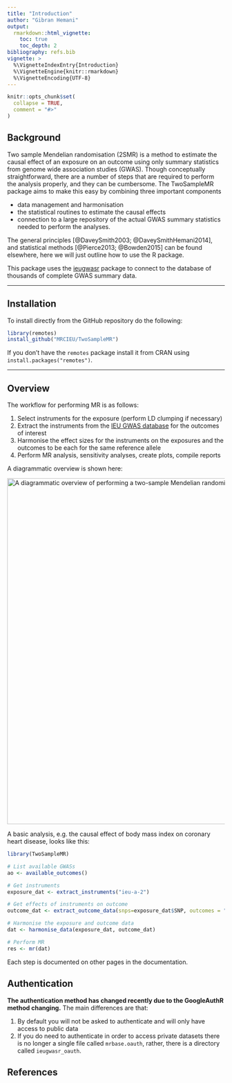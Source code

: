 ```yaml
---
title: "Introduction"
author: "Gibran Hemani"
output:
  rmarkdown::html_vignette:
    toc: true
    toc_depth: 2
bibliography: refs.bib
vignette: >
  %\VignetteIndexEntry{Introduction}
  %\VignetteEngine{knitr::rmarkdown}
  %\VignetteEncoding{UTF-8}
---
```


```r
knitr::opts_chunk$set(
  collapse = TRUE,
  comment = "#>"
)
```

## Background

Two sample Mendelian randomisation (2SMR) is a method to estimate the causal effect of an exposure on an outcome using only summary statistics from genome wide association studies (GWAS). Though conceptually straightforward, there are a number of steps that are required to perform the analysis properly, and they can be cumbersome. The TwoSampleMR package aims to make this easy by combining three important components 

- data management and harmonisation
- the statistical routines to estimate the causal effects
- connection to a large repository of the actual GWAS summary statistics needed to perform the analyses.

The general principles [@DaveySmith2003; @DaveySmithHemani2014], and statistical methods [@Pierce2013; @Bowden2015] can be found elsewhere, here we will just outline how to use the R package.

This package uses the [ieugwasr](https://github.com/mrcieu/ieugwasr) package to connect to the database of thousands of complete GWAS summary data.

* * * 

## Installation

To install directly from the GitHub repository do the following:

```r
library(remotes)
install_github("MRCIEU/TwoSampleMR")
```

If you don't have the `remotes` package install it from CRAN using `install.packages("remotes")`.

* * * 

## Overview

The workflow for performing MR is as follows:

1. Select instruments for the exposure (perform LD clumping if necessary)
2. Extract the instruments from the [IEU GWAS database](https://gwas.mrcieu.ac.uk/) for the outcomes of interest
3. Harmonise the effect sizes for the instruments on the exposures and the outcomes to be each for the same reference allele
4. Perform MR analysis, sensitivity analyses, create plots, compile reports

A diagrammatic overview is shown here:

<img alt="A diagrammatic overview of performing a two-sample Mendelian randomization analysis" src="https://drive.google.com/uc?id=1yHTkn-kVqZzsQfQdXBHZBGdFWj8gSsPQ" width="800"/>

A basic analysis, e.g. the causal effect of body mass index on coronary heart disease, looks like this:

```r
library(TwoSampleMR)

# List available GWASs
ao <- available_outcomes()

# Get instruments
exposure_dat <- extract_instruments("ieu-a-2")

# Get effects of instruments on outcome
outcome_dat <- extract_outcome_data(snps=exposure_dat$SNP, outcomes = "ieu-a-7")

# Harmonise the exposure and outcome data
dat <- harmonise_data(exposure_dat, outcome_dat)

# Perform MR
res <- mr(dat)
```

Each step is documented on other pages in the documentation.

## Authentication

**The authentication method has changed recently due to the GoogleAuthR method changing.** The main differences are that:

1. By default you will not be asked to authenticate and will only have access to public data
2. If you do need to authenticate in order to access private datasets there is no longer a single file called `mrbase.oauth`, rather, there is a directory called `ieugwasr_oauth`.

## References
